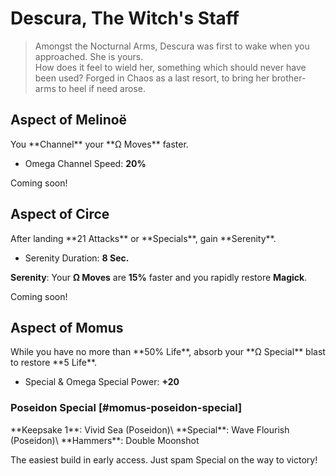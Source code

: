 
# Descura, The Witch's Staff

> Amongst the Nocturnal Arms, Descura was first to wake when you approached. She is yours.\
> How does it feel to wield her, something which should never have been used? Forged in Chaos as a last resort, to bring her brother-arms to heel if need arose.

## <TextHighlight type="epic">Aspect of Melinoë</TextHighlight>

<Boon>
You **Channel** your **Ω Moves** faster.

- Omega Channel Speed: **20%**

</Boon>

Coming soon!

## <TextHighlight type="epic">Aspect of Circe</TextHighlight>

<Boon>
After landing **21 Attacks** or **Specials**, gain **Serenity**.

- Serenity Duration: **8 Sec.**

**Serenity**: Your **Ω Moves** are **15%** faster and you rapidly restore **Magick**.

</Boon>

Coming soon!

## <TextHighlight type="epic">Aspect of Momus</TextHighlight>

<Boon>
While you have no more than **50% Life**, absorb your **Ω Special** blast to restore **5 Life**.

- Special & Omega Special Power: **+20**

</Boon>

### Poseidon Special [#momus-poseidon-special]

<Boon>
  **Keepsake 1**: Vivid Sea (Poseidon)\ **Special**: Wave Flourish (Poseidon)\
  **Hammers**: Double Moonshot
</Boon>

The easiest build in early access. Just spam Special on the way to victory!
